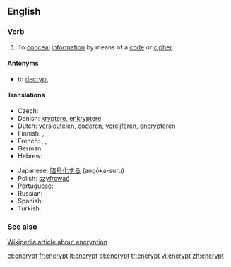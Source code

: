 ==English==

===Verb===
{{en-verb}}

# To [[conceal]] [[information]] by means of a [[code]] or [[cipher]].

====Antonyms====
* to [[decrypt]]

====Translations====
{{trans-top|to conceal information by means of a code or cipher}}
* Czech: {{t-|cs|zašifrovat}}
* Danish: [[kryptere]], [[enkryptere]]
* Dutch: [[versleutelen]], [[coderen]], [[vercijferen]], [[encrypteren]]
* Finnish: {{t-|fi|kryptata}}, {{t+|fi|salata}}
* French: {{t+|fr|coder}}, {{t+|fr|chiffrer}}, {{t+|fr|crypter}}
* German: {{t-|de|verschlüsseln}}
* Hebrew: {{t|he|הצפין}}
{{trans-mid}}
* Japanese: [[暗号化する]] (angōka-suru)
* Polish: [[szyfrować]]
* Portuguese: {{t|pt|encriptar}}
* Russian: {{t|ru|шифровать|sc=Cyrl|tr=šifrovát'}} {{impf}}, {{t|ru|зашифровать|sc=Cyrl|tr=zašifrovát'}} {{pf}}
* Spanish: {{t+|es|cifrar}}
* Turkish: {{t|tr|şifrelemek}}
{{trans-bottom}}

===See also===
[[w:Encryption|Wikipedia article about encryption]]

[[et:encrypt]]
[[fr:encrypt]]
[[it:encrypt]]
[[pt:encrypt]]
[[tr:encrypt]]
[[vi:encrypt]]
[[zh:encrypt]]